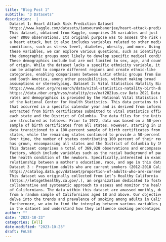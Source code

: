 ```yaml
---
title: "Blog Post 1"
subtitle: "3 Datasets"
description:  |
  Dataset 1: Heart Attack Risk Prediction Dataset
  https://www.kaggle.com/datasets/iamsouravbanerjee/heart-attack-prediction-dataset
  This dataset, obtained from Kaggle, comprises 26 variables and just
  over 8000 observations. Its original purpose was to assess the risk of
  a heart attack, but it also includes variables related to other medical
  conditions, such as stress level, diabetes, obesity, and more. Using
  these variables, we can explore various questions, such as identifying
  the demographic groups most likely to develop specific medical conditions.
  These demographics include but are not limited to sex, age, and country
  of origin. While the dataset lacks a specific ethnicity variable, it
  can be adapted to compare different regions and create ethnic-like
  categories, enabling comparisons between Latin ethnic groups from Europe
  and South America, among other possibilities, without making broad
  assumptions or stereotyping. Dataset 2: Vital Statistics Natality Birth
  https://www.nber.org/research/data/vital-statistics-natality-birth-data
  https://data.nber.org/nvss/natality/csv/nat2021us.csv Data 2021 Data on birth
  rates and demographics is provided by the National Vital Statistics System
  of the National Center for Health Statistics. This data pertains to births
  that occurred in a specific calendar year and is derived from information
  extracted from birth certificates submitted to vital statistics offices in
  each state and the District of Columbia. The data files for the United States
  are structured as follows: Prior to 1972, data was based on a 50-percent
  sample of birth certificates from all states. However, starting in 1972,
  data transitioned to a 100-percent sample of birth certificates from certain
  states, while the remaining states continued to provide a 50-percent sample.
  Over time, the number of states contributing 100 percent of their records
  has grown, encompassing all states and the District of Columbia by 1985.
  This dataset comprises a total of 369,928 observations and encompasses 225
  factors, which include variables such as the racial background of parents and
  the health condition of the newborn. Specifically,interested in examining the
  relationship between a mother's education, race, and age in this dataset. \
  Dataset 3 : Proportion adults who are current smokers (2012-2018 California)
  https://catalog.data.gov/dataset/proportion-of-adults-who-are-current-smokers-lghc-indicator-b50c4
  This dataset was originally collected from Let’s Healthy California
  (https://letsgethealthy.ca.gov/.), an organization dedicated to fostering a
  collaborative and systematic approach to assess and monitor the health status
  of Californians. The data within this dataset are amassed monthly, drawing
  from a random sample of Californians aged 18 and above. Our objective is to
  delve into the trends and prevalence of smoking among adults in California.
  Furthermore, we aim to find the interplay between various variables present
  in the dataset and understand how they influence smoking percentages.
author: ""
date: "2023-10-23"
categories: [All]
date-modified: "2023-10-23"
draft: FALSE
---
```


